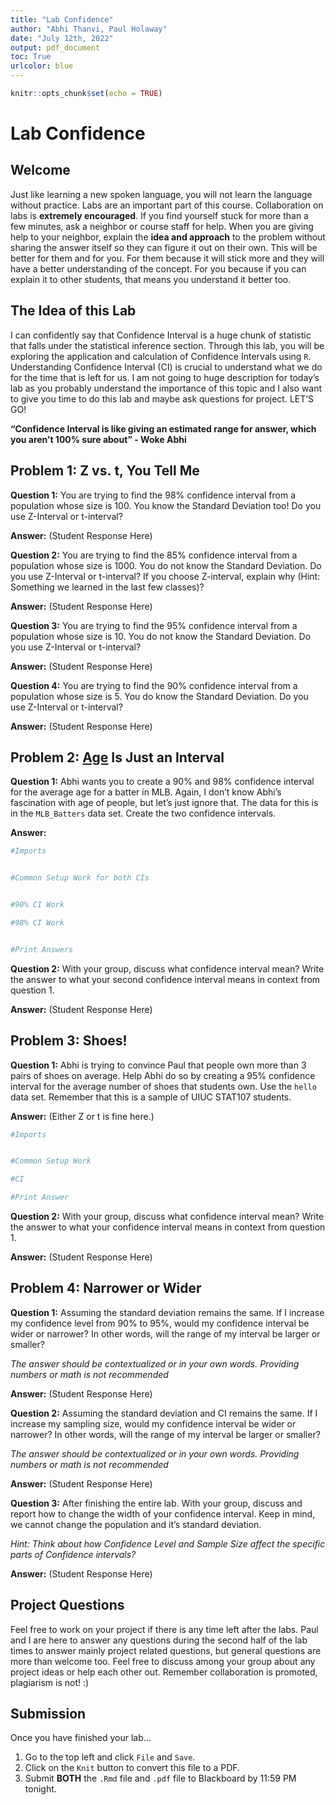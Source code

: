 ```yaml
---
title: "Lab Confidence"
author: "Abhi Thanvi, Paul Holaway"
date: "July 12th, 2022"
output: pdf_document
toc: True
urlcolor: blue
---
```


```r
knitr::opts_chunk$set(echo = TRUE)
```
\newpage

# Lab Confidence

## Welcome

Just like learning a new spoken language, you will not learn the language without practice. Labs are an important part of this course. Collaboration on labs is **extremely encouraged**. If you find yourself stuck for more than a few minutes, ask a neighbor or course staff for help. When you are giving help to your neighbor, explain the **idea and approach** to the problem without sharing the answer itself so they can figure it out on their own. This will be better for them and for you. For them because it will stick more and they will have a better understanding of the concept. For you because if you can explain it to other students, that means you understand it better too.

## The Idea of this Lab

I can confidently say that Confidence Interval is a huge chunk of statistic that falls under the statistical inference section. Through this lab, you will be exploring the application and calculation of Confidence Intervals using `R`. Understanding Confidence Interval (CI) is crucial to understand what we do for the time that is left for us. I am not going to huge description for today's lab as you probably understand the importance of this topic and I also want to give you time to do this lab and maybe ask questions for project. LET'S GO!

  **"Confidence Interval is like giving an estimated range for answer, which you aren't 100% sure about" -  Woke Abhi**

## Problem 1: Z vs. t, You Tell Me

**Question 1:** You are trying to find the 98% confidence interval from a population whose size is 100. You know the Standard Deviation too! Do you use Z-Interval or t-interval? 

**Answer:** (Student Response Here) 

**Question 2:** You are trying to find the 85% confidence interval from a population whose size is 1000. You do not know the Standard Deviation. Do you use Z-Interval or t-interval? If you choose Z-interval, explain why (Hint: Something we learned in the last few classes)?

**Answer:** (Student Response Here) 

**Question 3:** You are trying to find the 95% confidence interval from a population whose size is 10. You do not know the Standard Deviation. Do you use Z-Interval or t-interval? 

**Answer:** (Student Response Here)

**Question 4:** You are trying to find the 90% confidence interval from a population whose size is 5. You do know the Standard Deviation. Do you use Z-Interval or t-interval? 

**Answer:** (Student Response Here)
\newpage

## Problem 2: [Age](https://www.youtube.com/watch?v=OVFsq9FQBlc) Is Just an Interval

**Question 1:** Abhi wants you to create a 90% and 98% confidence interval for the average age for a batter in MLB. Again, I don't know Abhi's fascination with age of people, but let's just ignore that. The data for this is in the `MLB_Batters` data set. Create the two confidence intervals.

**Answer:** 
```r
#Imports


#Common Setup Work for both CIs


#90% CI Work

#98% CI Work


#Print Answers

```

**Question 2:** With your group, discuss what confidence interval mean? Write the answer to what your second confidence interval means in context from question 1.

**Answer:** (Student Response Here)
\newpage

## Problem 3: Shoes!

**Question 1:** Abhi is trying to convince Paul that people own more than 3 pairs of shoes on average. Help Abhi do so by creating a 95% confidence interval for the average number of shoes that students own. Use the `hello` data set. Remember that this is a sample of UIUC STAT107 students.   

**Answer:** (Either Z or t is fine here.)
```r
#Imports


#Common Setup Work

#CI

#Print Answer

```

**Question 2:** With your group, discuss what confidence interval mean? Write the answer to what your confidence interval means in context from question 1.

**Answer:** (Student Response Here)   
\newpage

## Problem 4: Narrower or Wider

**Question 1:** Assuming the standard deviation remains the same. If I increase my confidence level from 90% to 95%, would my confidence interval be wider or narrower? In other words, will the range of my interval be larger or smaller? 

*The answer should be contextualized or in your own words. Providing numbers or math is not recommended* 

**Answer:** (Student Response Here)

**Question 2:** Assuming the standard deviation and CI remains the same. If I increase my sampling size, would my confidence interval be wider or narrower? In other words, will the range of my interval be larger or smaller? 

*The answer should be contextualized or in your own words. Providing numbers or math is not recommended* 

**Answer:** (Student Response Here) 

**Question 3:** After finishing the entire lab. With your group, discuss and report how to change the width of your confidence interval. Keep in mind, we cannot change the population and it's standard deviation. 

*Hint: Think about how Confidence Level and Sample Size affect the specific parts of Confidence intervals?*

**Answer:** (Student Response Here) 

## Project Questions

Feel free to work on your project if there is any time left after the labs. Paul and I are here to answer any questions during the second half of the lab times to answer mainly project related questions, but general questions are more than welcome too. Feel free to discuss among your group about any project ideas or help each other out. Remember collaboration is promoted, plagiarism is not! :)

## Submission
Once you have finished your lab...

1. Go to the top left and click `File` and `Save`.
2. Click on the `Knit` button to convert this file to a PDF.
3. Submit **BOTH** the `.Rmd` file and `.pdf` file to Blackboard by 11:59 PM tonight.